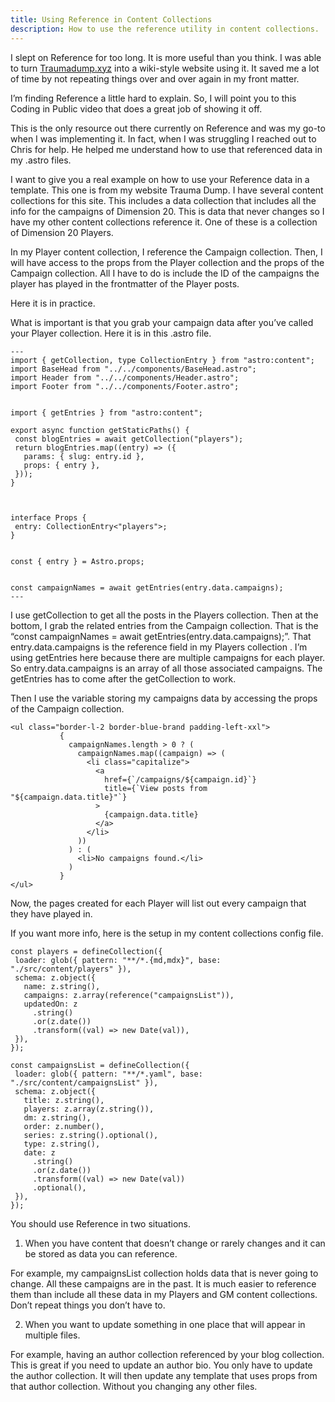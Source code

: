```yaml
---
title: Using Reference in Content Collections
description: How to use the reference utility in content collections.
---
```


I slept on Reference for too long. It is more useful than you think. I was able to turn [Traumadump.xyz](http://Traumadump.xyz) into a wiki-style website using it. It saved me a lot of time by not repeating things over and over again in my front matter.

I’m finding Reference a little hard to explain. So, I will point you to this Coding in Public video that does a great job of showing it off.


<YouTube id="https://www.youtube.com/watch?v=Fcw4c3wzm7I" />

This is the only resource out there currently on Reference and was my go-to when I was implementing it. In fact, when I was struggling I reached out to Chris for help. He helped me understand how to use that referenced data in my .astro files.

I want to give you a real example on how to use your Reference data in a template. This one is from my website Trauma Dump. I have several content collections for this site. This includes a data collection that includes all the info for the campaigns of Dimension 20. This is data that never changes so I have my other content collections reference it. One of these is a collection of Dimension 20 Players.

In my Player content collection, I reference the Campaign collection. Then, I will have access to the props from the Player collection and the props of the Campaign collection. All I have to do is include the ID of the campaigns the player has played in the frontmatter of the Player posts.

Here it is in practice.

What is important is that you grab your campaign data after you’ve called your Player collection. Here it is in this .astro file.

```
---
import { getCollection, type CollectionEntry } from "astro:content";
import BaseHead from "../../components/BaseHead.astro";
import Header from "../../components/Header.astro";
import Footer from "../../components/Footer.astro";


import { getEntries } from "astro:content";

export async function getStaticPaths() {
 const blogEntries = await getCollection("players");
 return blogEntries.map((entry) => ({
   params: { slug: entry.id },
   props: { entry },
 }));
}



interface Props {
 entry: CollectionEntry<"players">;
}


const { entry } = Astro.props;


const campaignNames = await getEntries(entry.data.campaigns);
---
```

I use getCollection to get all the posts in the Players collection. Then at the bottom, I grab the related entries from the Campaign collection. That is the “const campaignNames = await getEntries(entry.data.campaigns);”. That entry.data.campaigns is the reference field in my Players collection . I’m using getEntries here because there are multiple campaigns for each player. So entry.data.campaigns is an array of all those associated campaigns. The getEntries has to come after the getCollection to work.

Then I use the variable storing my campaigns data by accessing the props of the Campaign collection.

```
<ul class="border-l-2 border-blue-brand padding-left-xxl">
           {
             campaignNames.length > 0 ? (
               campaignNames.map((campaign) => (
                 <li class="capitalize">
                   <a
                     href={`/campaigns/${campaign.id}`}
                     title={`View posts from "${campaign.data.title}"`}
                   >
                     {campaign.data.title}
                   </a>
                 </li>
               ))
             ) : (
               <li>No campaigns found.</li>
             )
           }
</ul>
```

Now, the pages created for each Player will list out every campaign that they have played in.

If you want more info, here is the setup in my content collections config file.

```
const players = defineCollection({
 loader: glob({ pattern: "**/*.{md,mdx}", base: "./src/content/players" }),
 schema: z.object({
   name: z.string(),
   campaigns: z.array(reference("campaignsList")),
   updatedOn: z
     .string()
     .or(z.date())
     .transform((val) => new Date(val)),
 }),
});

const campaignsList = defineCollection({
 loader: glob({ pattern: "**/*.yaml", base: "./src/content/campaignsList" }),
 schema: z.object({
   title: z.string(),
   players: z.array(z.string()),
   dm: z.string(),
   order: z.number(),
   series: z.string().optional(),
   type: z.string(),
   date: z
     .string()
     .or(z.date())
     .transform((val) => new Date(val))
     .optional(),
 }),
});
```

You should use Reference in two situations.

1. When you have content that doesn’t change or rarely changes and it can be stored as data you can reference.

For example, my campaignsList collection holds data that is never going to change. All these campaigns are in the past. It is much easier to reference them than include all these data in my Players and GM content collections. Don’t repeat things you don’t have to.

2.  When you want to update something in one place that will appear in multiple files.

For example, having an author collection referenced by your blog collection. This is great if you need to update an author bio. You only have to update the author collection. It will then update any template that uses props from that author collection. Without you changing any other files.
